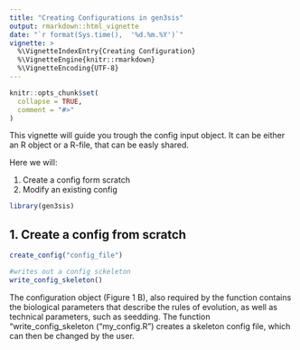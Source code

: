 ```yaml
---
title: "Creating Configurations in gen3sis"
output: rmarkdown::html_vignette
date: "`r format(Sys.time(),  '%d.%m.%Y')`"
vignette: >
  %\VignetteIndexEntry{Creating Configuration}
  %\VignetteEngine{knitr::rmarkdown}
  %\VignetteEncoding{UTF-8}
---
```


```r
knitr::opts_chunk$set(
  collapse = TRUE,
  comment = "#>"
)
```

This vignette will guide you trough the config input object. It can be either an R object or a R-file, that can be easly shared.

Here we will:

1. Create a config form scratch
2. Modify an existing config


```r
library(gen3sis)
```

## 1. Create a config from scratch

```r
create_config("config_file")

#writes out a config sckeleton
write_config_skeleton()

```

The configuration object (Figure 1 B), also required by the function contains the biological parameters that describe the rules of evolution, as well as technical parameters, such as seedding. The function “write_config_skeleton (“my_config.R”) creates a skeleton config file, which can then be changed by the user. 